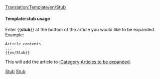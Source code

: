 <noinclude>[[Translation:Template/en/Stub]]</noinclude>{{en/Ambox| type  = notice
| image = StubIcon.png
| text  = <strong>Stub</strong><br>This article is a stub. Please, if you can, [{{fullurl:{{NAMESPACE}}:{{PAGENAME}}|action=edit}} expand it].
}}<includeonly>{{{1|[[Category:en/Articles to be expanded]]}}}</includeonly><noinclude>

====Template:stub usage====
Enter <nowiki>{{</nowiki>'''stub'''<nowiki>}}</nowiki> at the bottom of the article you would like to be expanded. Example:
<pre>
Article contents
...
{{en/Stub}}
</pre>
This will add the article to [[Category/en/Articles to be expanded|:Category:Articles to be expanded]].

[[Category:en/Templates|Stub]][[Category:en/Message boxes|Stub]]</noinclude>